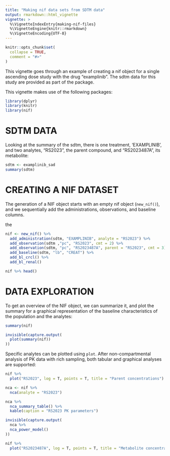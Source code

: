 ```yaml
---
title: "Making nif data sets from SDTM data"
output: rmarkdown::html_vignette
vignette: >
  %\VignetteIndexEntry{making-nif-files}
  %\VignetteEngine{knitr::rmarkdown}
  %\VignetteEncoding{UTF-8}
---
```


```r
knitr::opts_chunk$set(
  collapse = TRUE,
  comment = "#>"
)
```

This vignette goes through an example of creating a nif object for a single
ascending dose study with the drug "examplinib". The sdtm data for this study
are provided as part of the package.

This vignette makes use of the following packages:

```r
library(dplyr)
library(knitr)
library(nif)
```

# SDTM DATA

Looking at the summary of the sdtm, there is one treatment, 'EXAMPLINIB', and
two analytes, "RS2023", the parent compound, and "RS2023487A", its metabolite:

```r
sdtm <- examplinib_sad
summary(sdtm)
```
# CREATING A NIF DATASET 

The generation of a NIF object starts with an empty nif object (`new_nif()`), 
and we sequentially add the administrations, observations, and baseline columns.

the 

```r
nif <- new_nif() %>% 
  add_administration(sdtm, "EXAMPLINIB", analyte = "RS2023") %>% 
  add_observation(sdtm ,"pc", "RS2023", cmt = 2) %>% 
  add_observation(sdtm, "pc", "RS2023487A", parent = "RS2023", cmt = 3) %>% 
  add_baseline(sdtm, "lb", "CREAT") %>% 
  add_bl_crcl() %>% 
  add_bl_renal()

nif %>% head()
```

# DATA EXPLORATION

To get an overview of the NIF object, we can summarize it, and plot the summary
for a graphical representation of the baseline characteristics of the
population and the analytes:

```r
summary(nif)

invisible(capture.output(
  plot(summary(nif))
))
```

Specific analytes can be plotted using `plot`. After non-compartmental analysis
of PK data with rich sampling, both tabular and graphical analyses are
supported:

```r
nif %>% 
  plot("RS2023", log = T, points = T, title = "Parent concentrations")
```

```r
nca <- nif %>% 
  nca(analyte = "RS2023")

nca %>% 
  nca_summary_table() %>% 
  kable(caption = "RS2023 PK parameters")

invisible(capture.output(
  nca %>% 
  nca_power_model()
))
```

```r
nif %>% 
  plot("RS2023487A", log = T, points = T, title = "Metabolite concentrations")
```

